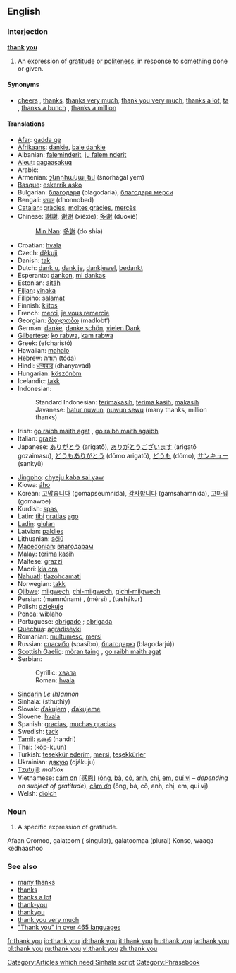 {{see|thankyou|thank-you}}
==English==

===Interjection===
'''[[thank]] [[you]]'''

# An expression of [[gratitude]] or [[politeness]], in response to something done or given.

====Synonyms====
*[[cheers]] {{i|informal}}, [[thanks]], [[thanks very much]], [[thank you very much]], [[thanks a lot]], [[ta]] {{i|UK|Australia}}, [[thanks a bunch]] {{i|slang}}, [[thanks a million]] {{i|informal}}

====Translations====
{{top}}
*[[Afar]]: [[gadda ge]]
*[[Afrikaans]]: [[dankie]],  [[baie dankie]]
*Albanian: [[faleminderit]], [[ju falem nderit]]
*[[Aleut]]: [[qagaasakuq]]
*Arabic: {{ARchar|[[شكرا|شكرًا]]}} {{unicode|(šúkran)}}
*Armenian: [[շնորհակալ եմ]] (šnorhagal yem)
*[[Basque]]: [[eskerrik asko]]
*Bulgarian: [[благодаря]] (blagodaria), [[благодаря мерси]]
*Bengali: [[ধনবাদ]] (dhonnobad)
*[[Catalan]]: [[gràcies]], [[moltes gràcies]], [[mercès]]
*Chinese: [[謝謝]], [[谢谢]] (xièxie); [[多谢]] (duōxiè)
*:[[Min Nan]]: [[多謝]] (do shia)
*Croatian: [[hvala]]
*Czech: [[děkuji]]
*Danish: [[tak]]
*Dutch: [[dank u]], [[dank je]], [[dankjewel]], [[bedankt]]
*Esperanto: [[dankon]], [[mi dankas]]
*Estonian: [[aitäh]]
*[[Fijian]]: [[vinaka]]
*Filipino: [[salamat]]
*Finnish: [[kiitos]]
*French: [[merci]], [[je vous remercie]]
*Georgian: [[მადლობთ]] (madlobt‘)
*German: [[danke]], [[danke schön]], [[vielen Dank]]
*[[Gilbertese]]: [[ko rabwa]], [[kam rabwa]] {{i|to several people}}
*Greek: {{t+|el|ευχαριστώ||}} (efcharistó)
*Hawaiian: [[mahalo]]
*Hebrew: [[תודה]] (tóda)
*Hindi: [[धन्यवाद]] (dhanyavād)
*Hungarian: [[köszönöm]]
*Icelandic: [[takk]]
*Indonesian:
*:Standard Indonesian: [[terimakasih]], [[terima kasih]], [[terima kasih|makasih]] {{i|informal}}
*:Javanese: [[hatur nuwun]], [[nuwun sewu]] (many thanks, million thanks)
*Irish: [[go raibh maith agat]] {{i|to one person}}, [[go raibh maith agaibh]] {{i|to more than one person}}
*Italian: [[grazie]]
*Japanese: [[ありがとう]] (arigatō), [[ありがとうございます]] (arigatō gozaimasu), [[どうもありがとう]] (dōmo arigatō), [[どうも]] (dōmo), [[サンキュー]] (sankyū)
{{mid}}
*[[Jingpho]]: [[chyeju kaba sai yaw]]
*Kiowa: [[áho]]
*Korean: [[고맙습니다]] (gomapseumnida), [[감사합니다]] (gamsahamnida), [[고마워]] (gomawoe)
*Kurdish: [[spas]], {{KUchar|[[سوپاس]]}}
*Latin: [[tibi]] [[gratia]]s [[ago]]
*[[Ladin]]: [[giulan]]
*Latvian: [[paldies]]
*Lithuanian: [[ačiū]]
*[[Macedonian]]: [[влагодарам]]
*Malay: [[terima kasih]]
*Maltese: [[grazzi]]
*Maori: [[kia ora]]
*[[Nahuatl]]: [[tlazohcamati]]
*Norwegian: [[takk]]
*[[Ojibwe]]: [[miigwech]], [[chi-miigwech]], [[gichi-miigwech]]
*Persian: {{FAchar|[[ممنونم]]}} (mamnúnam) {{i|Iran|formal}}, {{FAchar|[[مرسی]]}} (mérsi) {{i|informal}}, {{FAchar|[[تشکر]]}} (tashákur) {{i|Afghanistan}}
*Polish: [[dziękuję]]
*[[Ponca]]: [[wiblaho]]
*Portuguese: [[obrigado]] {{i|said by male}}; [[obrigada]] {{i|said by female}}
*[[Quechua]]: [[agradiseyki]]
*Romanian: [[mulţumesc]], [[mersi]]
*Russian: [[спасибо]] (spasíbo), [[благодарю]] (blagodarjú))
*[[Scottish Gaelic]]: [[mòran taing]] {{i|dominant form}}, [[go raibh maith agat]] {{i|[[w:Islay|Islay]] dialect}}
*Serbian:
*:Cyrillic: [[хвала]]
*:Roman: [[hvala]]
*[[Sindarin]] ''Le (h)annon''
*Sinhala: (sthuthiy)
*Slovak: [[ďakujem]] {{i|I thank you}}, [[ďakujeme]] {{i|we thank you}}
*Slovene: [[hvala]]
*Spanish: [[gracias]], [[muchas gracias]]
*Swedish: [[tack]]
*[[Tamil]]: [[நன்றி]] (nandri)
*Thai: {{THchar|[[ขอบคุณ]]}} (kòp-kuun)
*Turkish: [[teşekkür ederim]], [[mersi]], [[teşekkürler]]
*Ukrainian: [[дякую]] (djákuju)
*[[Tzutujil]]: ''maltiox''
*Vietnamese: [[cám ơn]] [感恩] ([[ông]], [[bà#Vietnamese|bà]], [[cô#Vietnamese|cô]], [[anh#Vietnamese|anh]], [[chị]], [[em#Vietnamese|em]], [[quí vị]] &ndash; ''depending on subject of gratitude''), [[cảm ơn]] (ông, bà, cô, anh, chị, em, quí vị)
*Welsh: [[diolch]]
{{bottom}}

===Noun===
{{en-noun|sg=[[thank]] [[you]]}}

# A specific expression of gratitude.
Afaan Oromoo, galatoom ( singular), galatoomaa (plural)
Konso, waaqa kedhaashoo

===See also===
*[[many thanks]]
*[[thanks]]
*[[thanks a lot]]
*[[thank-you]]<!-- when used asa descriptive adjective, as in ''a thank-you note''-->
*[[thankyou]]<!--(''nonstandard'')-->
*[[thank you very much]]
*[http://www.elite.net/~runner/jennifers/thankyou.htm "Thank you" in over 465 languages]

[[Category:Articles which need Sinhala script]]
[[Category:Phrasebook]]

[[fr:thank you]]
[[io:thank you]]
[[id:thank you]]
[[it:thank you]]
[[hu:thank you]]
[[ja:thank you]]
[[pl:thank you]]
[[ru:thank you]]
[[vi:thank you]]
[[zh:thank you]]